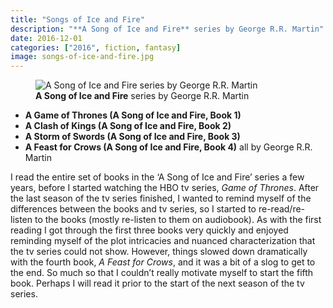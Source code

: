 ```yaml
---
title: "Songs of Ice and Fire"
description: "**A Song of Ice and Fire** series by George R.R. Martin"
date: 2016-12-01
categories: ["2016", fiction, fantasy]
image: songs-of-ice-and-fire.jpg
---
```

![**A Song of Ice and Fire** series by George R.R. Martin](songs-of-ice-and-fire.jpg){fig-align="left"}

- **A Game of Thrones (A Song of Ice and Fire, Book 1)**
- **A Clash of Kings (A Song of Ice and Fire, Book 2)**
- **A Storm of Swords (A Song of Ice and Fire, Book 3)**
- **A Feast for Crows (A Song of Ice and Fire, Book 4)**
all by George R.R. Martin

I read the entire set of books in the 'A Song of Ice and Fire' series a few years, before I started watching the HBO tv series, *Game of Thrones*. After the last season of the tv series finished, I wanted to remind myself of the differences between the books and tv series, so I started to re-read/re-listen to the books (mostly re-listen to them on audiobook). As with the first reading I got through the first three books very quickly and enjoyed reminding myself of the plot intricacies and nuanced characterization that the tv series could not show. However, things slowed down dramatically with the fourth book, *A Feast for Crows*, and it was a bit of a slog to get to the end. So much so that I couldn't really motivate myself to start the fifth book. Perhaps I will read it prior to the start of the next season of the tv series.